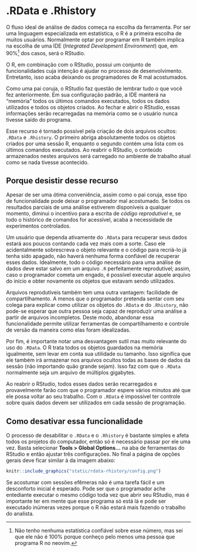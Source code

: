 # .RData e .Rhistory {#rdata-rhistory}

O fluxo ideal de análise de dados começa na escolha da ferramenta. Por ser uma
linguagem especializada em estatística, o R é a primeira escolha de muitos
usuários. Normalmente optar por programar em R também implica na escolha de uma
IDE (*Integrated Development Environment*) que, em 90%[^2] dos casos, será o
RStudio.

[^2]: Não tenho nenhuma estatística confiável sobre esse número, mas sei que ele
não é 100% porque conheço pelo menos uma pessoa que programa R no neovim.

O R, em combinação com o RStudio, possui um conjunto de funcionalidades cuja
intenção é ajudar no processo de desenvolvimento. Entretanto, isso acaba
deixando os programadores de R mal acostumados.

Como uma pai coruja, o RStudio faz questão de lembrar tudo o que você fez
anteriormente. Em sua configuração padrão, a IDE manterá na "memória" todos os
últimos comandos executados, todos os dados utilizados e todos os objetos
criados. Ao fechar e abrir o RStudio, essas informações serão recarregadas
na memória como se o usuário nunca tivesse saído do programa.

Esse recurso é tornado possível pela criação de dois arquivos ocultos: `.RData`
e `.Rhistory`. O primeiro abriga absolutamente todos os objetos criados por uma
sessão R, enquanto o segundo contém uma lista com os últimos comandos
executados. Ao reabrir o RStudio, o conteúdo armazenados nestes arquivos será
carregado no ambiente de trabalho atual como se nada tivesse acontecido.

## Porque desistir desse recurso

Apesar de ser uma ótima conveniência, assim como o pai coruja, esse tipo de
funcionalidade pode deixar o programador mal acostumado. Se todos os resultados
parciais de uma análise estiverem disponíveis a qualquer momento, diminui o
incentivo para a escrita de *código reprodutível* e, se todo o histórico de
comandos for acessível, acaba a necessidade de experimentos controlados.

Um usuário que dependa ativamente do `.RData` para recuperar seus dados estará
aos poucos contando cada vez mais com a sorte. Caso ele acidentalmente
sobrescreva o objeto relevante e o código para recriá-lo já tenha sido apagado,
não haverá nenhuma forma confiável de recuperar esses dados. Idealmente, todo
o código necessário para uma análise de dados deve estar salvo em um arquivo
`.R` perfeitamente reprodutível; assim, caso o programador cometa um engado,
é possível executar aquele arquivo do início e obter novamente os objetos que
estavam sendo utilizados.

Arquivos reprodutíveis também tem uma outra vantagem: facilidade de
compartilhamento. A menos que o programador pretenda sentar com seu colega para
explicar como utilizar os objetos do `.RData` e do `.Rhistory`, não pode-se
esperar que outra pessoa seja capaz de reproduzir uma análise a partir de
arquivos incompletos. Deste modo, abandonar essa funcionalidade permite utilizar
ferramentas de compartilhamento e controle de versão da maneira como elas foram
idealizadas.

Por fim, é importante notar uma desvantagem sutil mas muito relevante do uso
do `.RData`. O R trata todos os objetos guardados na memória igualmente, sem
levar em conta sua utilidade ou tamanho. Isso significa que ele também irá
armazenar nos arquivos ocultos todas as bases de dados da sessão (não
importando quão grande sejam). Isso faz com que o `.RData` normalmente seja um
arquivo de múltiplos gigabytes.

Ao reabrir o RStudio, todos esses dados serão recarregados e
provavelmente farão com que o programador espere vários minutos até que ele
possa voltar ao seu trabalho. Com o `.RData` é impossível ter controle sobre
quais dados devem ser utilizados em cada sessão de programação.

## Como desativar essa funcionalidade

O processo de desabilitar o `.RData` e o `.Rhistory` é bastante simples e afeta
todos os projetos do computador, então só é necessário passar por ele uma vez.
Basta selecionar **Tools > Global Options...** na aba de ferramentas do RStudio
e então ajustar três configurações. No final a página de opções gerais deve
ficar similar à da imagem abaixo:

```r
knitr::include_graphics("static/rdata-rhistory/config.png")
```

Se acostumar com sessões efêmeras não é uma tarefa fácil e um desconforto
inicial é esperado. Pode ser que o programador ache entediante executar o mesmo
código toda vez que abrir seu RStudio, mas é importante ter em mente que esse
programa só está lá e pode ser executado inúmeras vezes porque o R não estará
mais fazendo o trabalho do analista.
